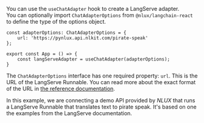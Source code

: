 You can use the `useChatAdapter` hook to create a LangServe adapter.<br />
You can optionally import `ChatAdapterOptions` from `@nlux/langchain-react` to define the type of the options object.

```tsx
const adapterOptions: ChatAdapterOptions = {
    url: 'https://pynlux.api.nlkit.com/pirate-speak'
};

export const App = () => {
    const langServeAdapter = useChatAdapter(adapterOptions);
}
```

The `ChatAdapterOptions` interface has one required property: `url`.
This is the URL of the LangServe Runnable. You can read more about the exact format of the URL in [the reference documentation](/reference/adapters/langchain-langserve#runnable-url).

In this example, we are connecting a demo API provided by _NLUX_ that runs a LangServe Runnable that translates
text to pirate speak. It's based on one the examples from the LangServe documentation.